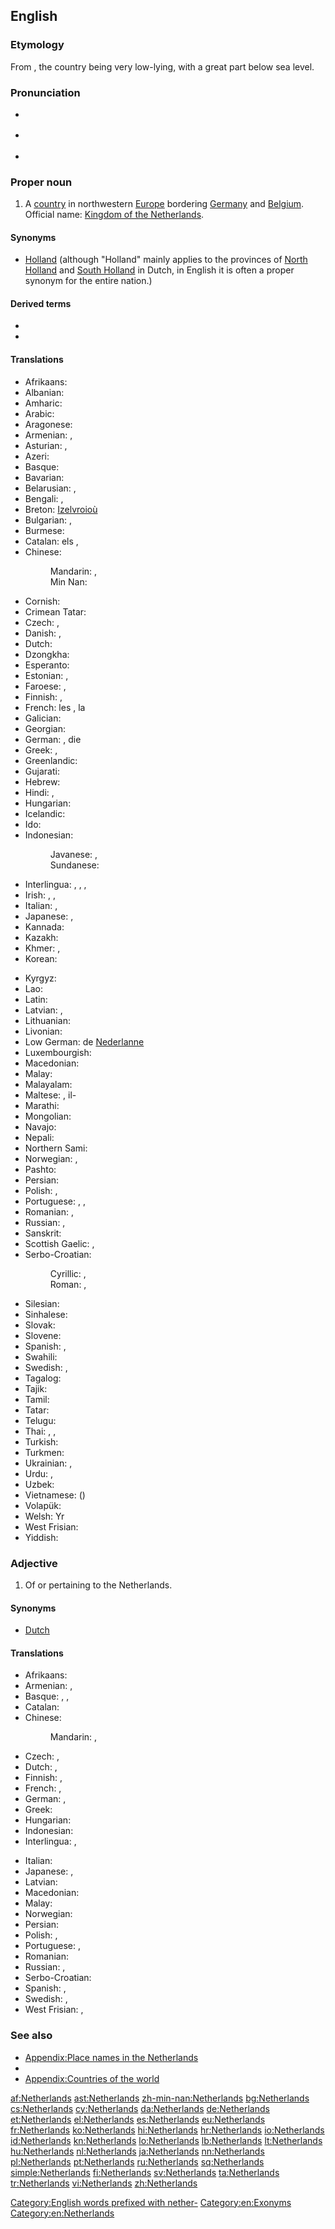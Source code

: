 ==English==

{{wikipedia}}

===Etymology===
From {{compound|nether|land|t1=lower|alt2=lands}}, the country being very low-lying, with a great part below sea level.

===Pronunciation===
* {{a|UK}} {{IPA|/ˈnɛ.ðə.ləndz/}}
* {{a|UK}} {{IPA|/ˈnɛ.ðɚ.ləndz/}}
* {{audio|en-us-Netherlands.ogg|Audio (US)}}

===Proper noun===
{{en-proper noun|head=the Netherlands}}

# A [[country]] in northwestern [[Europe]] bordering [[Germany]] and [[Belgium]]. Official name: [[Kingdom of the Netherlands]].

====Synonyms====
* [[Holland]] (although "Holland" mainly applies to the provinces of [[w:North Holland|North Holland]] and [[w:South Holland|South Holland]] in Dutch, in English it is often a proper synonym for the entire nation.)

====Derived terms====
* {{l|en|Netherlander}}
* {{l|en|Netherlandish}}

====Translations====
{{trans-top|country in northwestern Europe}}
* Afrikaans: {{t+|af|Nederland}}
* Albanian: {{t+|sq|Holanda}}
* Amharic: {{t-|am|ሆላንድ|sc=Ethi}}
* Arabic: {{t-|ar|هولندا|f|tr=hulánda}}
* Aragonese: {{t-|an|Países Baxos|m-p}}
* Armenian: {{t-|hy|Նիդերլանդներ|p|tr=Niderlandner}}, {{t-|hy|Հոլանդիա|tr=Holandia}}
* Asturian: {{t+|ast|Países Baxos|m-p}}, {{t+|ast|Holanda|f}}
* Azeri: {{t+|az|Niderland}}
* Basque: {{t+|eu|Herbehereak}}
* Bavarian: {{tø|bar|Niedalånde}}
* Belarusian: {{t-|be|Нідэрланды|m-p|tr=Niderlándy}}, {{t-|be|Галандыя|f|tr=Halándyja}}
* Bengali: {{t-|bn|নেদারল্যান্ডস|tr=nedarlyanḑôs}}, {{t-|bn|হল্যান্|tr=hôlyanḑ|sc=Beng}}
* Breton: [[Izelvroioù]]
* Bulgarian: {{t+|bg|Холандия|f|tr=Holándija}}, {{t-|bg|Нидерландия|f|tr=Niderlándija|sc=Cyrl}}
* Burmese: {{t-|my|နယ်သာလန်နိုင်ငံ|sc=Mymr|tr=nèthalan naingngan}}
* Catalan: els {{t+|ca|Països Baixos|m-p}}, {{t-|ca|Holanda|f}}
* Chinese:
*: Mandarin: {{t-|cmn|荷蘭|sc=Hani}}, {{t-|cmn|荷兰|tr=Hélán|sc=Hani}}
*: Min Nan: {{t-|nan|Kē-tē-kok}}
* Cornish: {{t-|kw|Iseldiryow}}
* Crimean Tatar: {{tø|crh|Felemenk}}
* Czech: {{t+|cs|Nizozemsko|n}}, {{t+|cs|Holandsko|n}}
* Danish: {{t+|da|Holland}}, {{t+|da|Nederlandene}}
* Dutch: {{t+|nl|Nederland}}
* Dzongkha: {{t-|dz|ནེ་དར་ལེནཌསི་|sc=Tibt|tr=ne dar lenddsi}}
* Esperanto: {{t+|eo|Nederlando}}
* Estonian: {{t+|et|Madalmaad}}, {{t+|et|Holland}}
* Faroese: {{t-|fo|Niðurlond|n-p}}, {{t-|fo|Háland|n}}
* Finnish: {{t+|fi|Alankomaat|p}}, {{t+|fi|Hollanti}}
* French: les {{t+|fr|Pays-Bas|m-p}}, la {{t+|fr|Hollande|f}}
* Galician: {{t+|gl|Países Baixos|m-p}}
* Georgian: {{t-|ka|ნიდერლანდი|tr=niderlandi|sc=Geor}}
* German: {{t+|de|Holland|n}}, die {{t+|de|Niederlande|n-p}}
* Greek: {{t+|el|Κάτω Χώρες|f-p|tr=Káto Khóres}}, {{t+|el|Ολλανδία|f|tr=Ollandía}}
* Greenlandic: {{t-|kl|Pukkitsormiut}}
* Gujarati: {{t-|gu|નેધરલેંડ|sc=Gujr|tr=nedharaleṇḍ}}
* Hebrew: {{t+|he|הולנד|tr=holand}}
* Hindi: {{t+|hi|नीदरलैण्ड|tr=nīdarlaiṇḍ}}, {{t-|hi|हॉलैंड|tr=holaiṇḍ|sc=Deva}}
* Hungarian: {{t+|hu|Hollandia}}
* Icelandic: {{t+|is|Holland|n}}
* Ido: {{t+|io|Nederlando}}
* Indonesian: {{t+|id|Belanda}}
*: Javanese: {{t+|jv|Walanda}}, {{t-|jv|Londo}}
*: Sundanese: {{t-|su|Walanda}}
* Interlingua: {{t-|ia|Hollanda}}, {{t-|ia|Paises Basse}}, {{t-|ia|Nederlandia}}, {{t-|ia|Nederland}}
* Irish: {{t-|ga|Ollainn|f|alt=An Ollainn}}, {{t-|ga|Ísiltír|f|alt=An Ísiltír}}, {{t-|ga|Ríocht na hÍsiltíre|f}}
* Italian: {{t+|it|Paesi Bassi}} {{m-p}}, {{t+|it|Olanda|f}}
* Japanese: {{t+|ja|オランダ|tr=Oranda}}, {{qualifier|rare}} {{t-|ja|蘭国|tr=らんこく, Rankoku|sc=Jpan}}
* Kannada: {{t+|kn|ನೆದರ್‍ಲ್ಯಾಂಡ್ಸ್|sc=Knda|tr=nedar‍lyāṇḍs}}
* Kazakh: {{t|kk|Нидерланд|tr=Niderland|sc=Cyrl}}
* Khmer: {{t-|km|ហូឡង់|tr=hoolɑng|sc=Khmr}}, {{t-|km|ណេដឺរឡន់ថ៍|sc=Khmr|tr=nedəɨlɑn}}
* Korean: {{t+|ko|네덜란드|tr=Nedeollandeu|sc=Hang}}
{{trans-mid}}
* Kyrgyz: {{t-|ky|Нидерланддар|tr=Niderlanddar|sc=Cyrl}}
* Lao: {{t+|lo|ໂຮນລັງ|tr=hōn-lang|sc=Laoo}}
* Latin: {{t-|la|Nederlandia|f}}
* Latvian: {{t+|lv|Nīderlande|f}}, {{t-|lv|Holande|f}}
* Lithuanian: {{t+|lt|Nyderlandai}}
* Livonian: {{tø|liv|Holand}}
* Low German: de [[Nederlanne]]
* Luxembourgish: {{t+|lb|Holland|n}}
* Macedonian: {{t+|mk|Холандија|f|tr=Holándija}}
* Malay: {{t-|ms|Belanda}}
* Malayalam: {{t-|ml|നെതർലന്റ്സ്|sc=Mlym|tr=netarlanṟs}}
* Maltese: {{t-|mt|Olanda|f|alt=l-Olanda}}, il-{{t-|mt|Pajjiżi Baxxi}}
* Marathi: {{t-|mr|नेदरलँड्स|sc=Deva|tr=nedarlam̐ḍs}}
* Mongolian: {{t-|mn|Нидерланд|tr=Niderland|sc=Cyrl}}
* Navajo: {{tø|nv|Kéyah Wóyahgo Siʼánígíí}}
* Nepali: {{t-|ne|नेदरल्याण्ड्स|sc=Deva|tr=nedarlyāṇḍs}}
* Northern Sami: {{tø|se|Vuolleeatnamat}}
* Norwegian: {{t+|no|Nederland}}, {{t-|no|Holland}}
* Pashto: {{t-|ps|هالنډ|sc=ps-Arab}}
* Persian: {{t+|fa|هلند|tr=Holand}}
* Polish: {{t+|pl|Holandia|f}}, {{t+|pl|Niderlandy|p}} {{qualifier|rare}}
* Portuguese: {{t+|pt|Holanda|f}}, {{t+|pt|Países Baixos|m-p}}, {{t-|pt|Neerlândia|f}}
* Romanian: {{t+|ro|Olanda|f}}, {{t+|ro|Țările de Jos}}
* Russian: {{t+|ru|Нидерланды|m-p|tr=Niderlándy}}, {{t+|ru|Голландия|f|tr=Gollándija}}
* Sanskrit: {{t-|sa|नेदरलैंड्स|sc=Deva|tr=nedaralaiṇḍsa}}
* Scottish Gaelic: {{t-|gd|An Olaind|f}}, {{t-|gd|An Talamh Ìseal|m}}
* Serbo-Croatian:
*: Cyrillic: {{t-|sh|Ни̏зозе̄мска̄|f}}, {{t-|sh|Хола̀ндија|f}}
*: Roman: {{t+|sh|Nȉzozēmskā|f}}, {{t-|sh|Holàndija|f}}
* Silesian: {{tø|szl|Ńiderlandy|p}}
* Sinhalese: {{t-|si|නෙදර්ලන්තය|sc=Sinh}}
* Slovak: {{t-|sk|Holandsko|n}}
* Slovene: {{t+|sl|Nizozémska|f}}
* Spanish: {{t+|es|Países Bajos|m-p}}, {{t+|es|Holanda|f}}
* Swahili: {{t+|sw|Uholanzi}}
* Swedish: {{t+|sv|Nederländerna|n-p}}, {{t+|sv|Holland|n}}
* Tagalog: {{t-|tl|Olanda}}
* Tajik: {{t-|tg|Нидерланд|tr=Niderland|sc=Cyrl}}
* Tamil: {{t+|ta|நெதர்லாந்து|tr=netarlāntu|sc=Taml}}
* Tatar: {{t-|tt|Нидерландлар|tr=Niderlandlar|sc=Cyrl}}
* Telugu: {{t-|te|నెదర్లాండ్|tr=nedarlāṇḍ|sc=Telu}}
* Thai: {{t+|th|เนเธอร์แลนด์|tr=nayterlaen}}, {{t+|th|ฮอลแลนด์|tr=honlaen}}, {{t+|th|ฮอลันดา|tr=horlandaa}}
* Turkish: {{t+|tr|Hollanda}}
* Turkmen: {{t-|tk|Niderlandlar}}
* Ukrainian: {{t+|uk|Нідерланди|m-p|tr=Niderlándy}}, {{t-|uk|Голландія|f|tr=Hollándija}}
* Urdu: {{t-|ur|نیدرلینڈ|tr=nīdarlaiṇḍ|sc=ur-Arab}}, {{t-|ur|ہالینڈ|tr=holaiṇḍ|sc=ur-Arab}}
* Uzbek: {{t-|uz|Niderlandlar}}
* Vietnamese: {{t-|vi|Hà Lan}} ({{t-|vi|荷蘭}})
* Volapük: {{t+|vo|Nedän}}
* Welsh: Yr {{t+|cy|Iseldiroedd}}
* West Frisian: {{t+|fy|Nederlân}}
* Yiddish: {{t-|yi|האלאנד|sc=Hebr|tr=holand}}
{{trans-bottom}}

===Adjective===
{{en-adj|-}}

# Of or pertaining to the Netherlands.

====Synonyms====
* [[Dutch]]

====Translations====
{{trans-top|pertaining to the Netherlands}}
* Afrikaans: {{t+|af|Nederlands}}
* Armenian: {{t-|hy|նիդերլանդական|tr=niderlandakan}},  {{t-|hy|հոլանդական|tr=holandakan}}
* Basque: {{t-|eu|herbeheretar}}, {{t-|eu|nederlandar}}, {{t-|eu|holandar}}
* Catalan: {{t+|ca|holandès}}
* Chinese:
*: Mandarin: {{t-|cmn|荷蘭|alt=荷蘭的|sc=Hani}}, {{t-|cmn|荷兰|alt=荷兰的|tr=Hélán de|sc=Hani}}
* Czech: {{t+|cs|nizozemský}}, {{t+|cs|holandský}}
* Dutch: {{t+|nl|Nederlands}}, {{t|nl|Hollands}}
* Finnish: {{t+|fi|hollantilainen}}, {{t-|fi|alankomaalainen}}
* French: {{t+|fr|néerlandais}}, {{t+|fr|hollandais}}
* German: {{t-|de|niederlandisch}}, {{t+|de|holländisch}}
* Greek: {{t+|el|ολλανδικός|tr=ollandikós}}
* Hungarian: {{t+|hu|holland}}
* Indonesian: {{t+|id|Belanda}}
* Interlingua: {{t-|ia|hollandese}}, {{t-|ia|nederlandese}}
{{trans-mid}}
* Italian: {{t+|it|olandese}}
* Japanese: {{t+|ja|オランダ|tr=Oranda}}, {{t+|ja|ネーデルランド|tr=Nēderurando}}
* Latvian: {{t-|lv|Nīderlandes}}
* Macedonian: {{t-|mk|холандски|tr=hòlandski}}
* Malay: {{t-|ms|Belanda}}
* Norwegian: {{t+|no|nederlandsk}}
* Persian: {{t+|fa|هلندی|tr=holandi}}
* Polish: {{t+|pl|holenderski}}, {{t+|pl|niderlandzki}}
* Portuguese: {{t+|pt|holandês}}, {{t+|pt|neerlandês}}
* Romanian: {{t-|ro|olandez|m}}
* Russian: {{t+|ru|нидерландский|tr=niderlándskij}}, {{t|ru|голландский|tr=gollándskij|sc=Cyrl}}
* Serbo-Croatian: {{t-|sh|nȉzozēmskī}}
* Spanish: {{t+|es|holandés}}, {{t+|es|neerlandés}}
* Swedish: {{t+|sv|nederländsk}},  {{t+|sv|holländsk}}
* West Frisian: {{t+|fy|Nederlânsk}}, {{t+|fy|Hollânsk}}
{{trans-bottom}}

===See also===
* [[Appendix:Place names in the Netherlands]]
* {{list:countries of Europe/en}}
* [[Appendix:Countries of the world]]

[[Category:English words prefixed with nether-]]
[[Category:en:Exonyms]]
[[Category:en:Netherlands]]

[[af:Netherlands]]
[[ast:Netherlands]]
[[zh-min-nan:Netherlands]]
[[bg:Netherlands]]
[[cs:Netherlands]]
[[cy:Netherlands]]
[[da:Netherlands]]
[[de:Netherlands]]
[[et:Netherlands]]
[[el:Netherlands]]
[[es:Netherlands]]
[[eu:Netherlands]]
[[fr:Netherlands]]
[[ko:Netherlands]]
[[hi:Netherlands]]
[[hr:Netherlands]]
[[io:Netherlands]]
[[id:Netherlands]]
[[kn:Netherlands]]
[[lo:Netherlands]]
[[lb:Netherlands]]
[[lt:Netherlands]]
[[hu:Netherlands]]
[[nl:Netherlands]]
[[ja:Netherlands]]
[[nn:Netherlands]]
[[pl:Netherlands]]
[[pt:Netherlands]]
[[ru:Netherlands]]
[[sq:Netherlands]]
[[simple:Netherlands]]
[[fi:Netherlands]]
[[sv:Netherlands]]
[[ta:Netherlands]]
[[tr:Netherlands]]
[[vi:Netherlands]]
[[zh:Netherlands]]